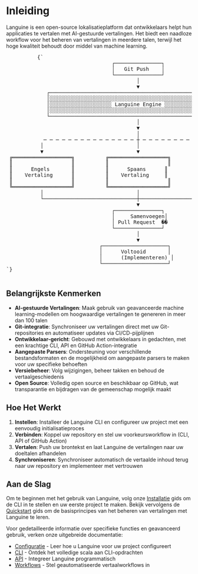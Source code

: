 # Inleiding

Languine is een open-source lokalisatieplatform dat ontwikkelaars helpt hun applicaties te vertalen met AI-gestuurde vertalingen. Het biedt een naadloze workflow voor het beheren van vertalingen in meerdere talen, terwijl het hoge kwaliteit behoudt door middel van machine learning.


<div className="flex flex-col items-center justify-center p-4 mt-10 h-[400px] sm:h-[500px] md:h-[650px]">
        <pre
          className="p-4 text-sm leading-5 scale-[0.5] sm:scale-[0.65] md:scale-90 transform-gpu"
          style={{
            fontFamily: "monospace",
            whiteSpace: "pre",
            textAlign: "left",
          }}
        >
          {`
                                  ┌───────────────┐
                                  │   Git Push    │
                                  └───────────────┘
                                          │
                                          ▼
             ┌─────────────────────────────────────────────────────────┐
             │░░░░░░░░░░░░░░░░░░░░░░░░░░░░░░░░░░░░░░░░░░░░░░░░░░░░░░░░░│
             │░░░░░░░░░░░░░░░░░░░░ Languine Engine ░░░░░░░░░░░░░░░░░░░░│
             │░░░░░░░░░░░░░░░░░░░░░░░░░░░░░░░░░░░░░░░░░░░░░░░░░░░░░░░░░│
             └─────────────────────────────────────────────────────────┘
                                          │
                                          ▼
                                          │
            ─ ─ ─ ─ ─ ─ ─ ─ ─ ─ ─ ─ ─ ─ ─ ┼ ─ ─ ─ ─ ─ ─ ─ ─ ─ ─ ─ ─ ─ ─ ─
           │                              │                              │
           ▼                              ▼                              ▼
 ╔═══════════════════╗          ╔═══════════════════╗          ╔═══════════════════╗
 ║                   ║          ║                   ║          ║                   ║
 ║      Engels       ║          ║      Spaans      ║          ║      Japans      ║
 ║    Vertaling      ║          ║    Vertaling     ║          ║     Vertaling    ║
 ║                   ║          ║                   ║          ║                   ║
 ╚═══════════════════╝          ╚═══════════════════╝          ╚═══════════════════╝
           │                              │                              │
           └──────────────────────────────┼──────────────────────────────┘
                                          ▼
                                  ┌───────────────┐
                                  │     Samenvoegen│
                                  │ Pull Request  ��
                                  └───────────────┘
                                          │
                                          ▼
                              ┌─────────────────────┐
                              │      Voltooid       │
                              │      (Implementeren) │
                              └─────────────────────┘
`}
        </pre>
      </div>

## Belangrijkste Kenmerken

- **AI-gestuurde Vertalingen**: Maak gebruik van geavanceerde machine learning-modellen om hoogwaardige vertalingen te genereren in meer dan 100 talen
- **Git-integratie**: Synchroniseer uw vertalingen direct met uw Git-repositories en automatiseer updates via CI/CD-pijplijnen
- **Ontwikkelaar-gericht**: Gebouwd met ontwikkelaars in gedachten, met een krachtige CLI, API en GitHub Action-integratie
- **Aangepaste Parsers**: Ondersteuning voor verschillende bestandsformaten en de mogelijkheid om aangepaste parsers te maken voor uw specifieke behoeften
- **Versiebeheer**: Volg wijzigingen, beheer takken en behoud de vertaalgeschiedenis
- **Open Source**: Volledig open source en beschikbaar op GitHub, wat transparantie en bijdragen van de gemeenschap mogelijk maakt

## Hoe Het Werkt

1. **Instellen**: Installeer de Languine CLI en configureer uw project met een eenvoudig initialisatieproces
2. **Verbinden**: Koppel uw repository en stel uw voorkeursworkflow in (CLI, API of GitHub Action)
3. **Vertalen**: Push uw brontekst en laat Languine de vertalingen naar uw doeltalen afhandelen
4. **Synchroniseren**: Synchroniseer automatisch de vertaalde inhoud terug naar uw repository en implementeer met vertrouwen

## Aan de Slag

Om te beginnen met het gebruik van Languine, volg onze [Installatie](/docs/installation) gids om de CLI in te stellen en uw eerste project te maken. Bekijk vervolgens de [Quickstart](/docs/quickstart) gids om de basisprincipes van het beheren van vertalingen met Languine te leren.

Voor gedetailleerde informatie over specifieke functies en geavanceerd gebruik, verken onze uitgebreide documentatie:

- [Configuratie](/docs/configuration) - Leer hoe u Languine voor uw project configureert
- [CLI](/docs/cli) - Ontdek het volledige scala aan CLI-opdrachten
- [API](/docs/api) - Integreer Languine programmatisch
- [Workflows](/docs/workflows) - Stel geautomatiseerde vertaalworkflows in
